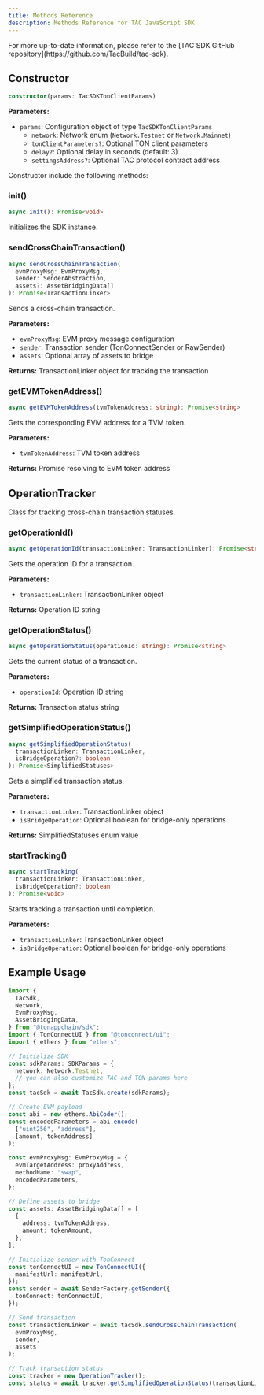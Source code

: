 ```yaml
---
title: Methods Reference
description: Methods Reference for TAC JavaScript SDK
---
```


<Info>
  For more up-to-date information, please refer to the [TAC SDK GitHub
  repository](https://github.com/TacBuild/tac-sdk).
</Info>

## Constructor

```typescript
constructor(params: TacSDKTonClientParams)
```

**Parameters:**

- `params`: Configuration object of type `TacSDKTonClientParams`
  - `network`: Network enum (`Network.Testnet` or `Network.Mainnet`)
  - `tonClientParameters?`: Optional TON client parameters
  - `delay?`: Optional delay in seconds (default: 3)
  - `settingsAddress?`: Optional TAC protocol contract address

Constructor include the following methods:

### init()

```typescript
async init(): Promise<void>
```

Initializes the SDK instance.

### sendCrossChainTransaction()

```typescript
async sendCrossChainTransaction(
  evmProxyMsg: EvmProxyMsg,
  sender: SenderAbstraction,
  assets?: AssetBridgingData[]
): Promise<TransactionLinker>
```

Sends a cross-chain transaction.

**Parameters:**

- `evmProxyMsg`: EVM proxy message configuration
- `sender`: Transaction sender (TonConnectSender or RawSender)
- `assets`: Optional array of assets to bridge

**Returns:** TransactionLinker object for tracking the transaction

### getEVMTokenAddress()

```typescript
async getEVMTokenAddress(tvmTokenAddress: string): Promise<string>
```

Gets the corresponding EVM address for a TVM token.

**Parameters:**

- `tvmTokenAddress`: TVM token address

**Returns:** Promise resolving to EVM token address

## OperationTracker

Class for tracking cross-chain transaction statuses.

### getOperationId()

```typescript
async getOperationId(transactionLinker: TransactionLinker): Promise<string>
```

Gets the operation ID for a transaction.

**Parameters:**

- `transactionLinker`: TransactionLinker object

**Returns:** Operation ID string

### getOperationStatus()

```typescript
async getOperationStatus(operationId: string): Promise<string>
```

Gets the current status of a transaction.

**Parameters:**

- `operationId`: Operation ID string

**Returns:** Transaction status string

### getSimplifiedOperationStatus()

```typescript
async getSimplifiedOperationStatus(
  transactionLinker: TransactionLinker,
  isBridgeOperation?: boolean
): Promise<SimplifiedStatuses>
```

Gets a simplified transaction status.

**Parameters:**

- `transactionLinker`: TransactionLinker object
- `isBridgeOperation`: Optional boolean for bridge-only operations

**Returns:** SimplifiedStatuses enum value

### startTracking()

```typescript
async startTracking(
  transactionLinker: TransactionLinker,
  isBridgeOperation?: boolean
): Promise<void>
```

Starts tracking a transaction until completion.

**Parameters:**

- `transactionLinker`: TransactionLinker object
- `isBridgeOperation`: Optional boolean for bridge-only operations

## Example Usage

```typescript
import {
  TacSdk,
  Network,
  EvmProxyMsg,
  AssetBridgingData,
} from "@tonappchain/sdk";
import { TonConnectUI } from "@tonconnect/ui";
import { ethers } from "ethers";

// Initialize SDK
const sdkParams: SDKParams = {
  network: Network.Testnet,
  // you can also customize TAC and TON params here
};
const tacSdk = await TacSdk.create(sdkParams);

// Create EVM payload
const abi = new ethers.AbiCoder();
const encodedParameters = abi.encode(
  ["uint256", "address"],
  [amount, tokenAddress]
);

const evmProxyMsg: EvmProxyMsg = {
  evmTargetAddress: proxyAddress,
  methodName: "swap",
  encodedParameters,
};

// Define assets to bridge
const assets: AssetBridgingData[] = [
  {
    address: tvmTokenAddress,
    amount: tokenAmount,
  },
];

// Initialize sender with TonConnect
const tonConnectUI = new TonConnectUI({
  manifestUrl: manifestUrl,
});
const sender = await SenderFactory.getSender({
  tonConnect: tonConnectUI,
});

// Send transaction
const transactionLinker = await tacSdk.sendCrossChainTransaction(
  evmProxyMsg,
  sender,
  assets
);

// Track transaction status
const tracker = new OperationTracker();
const status = await tracker.getSimplifiedOperationStatus(transactionLinker);
```
